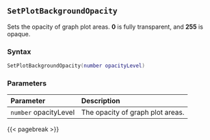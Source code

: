 ## `SetPlotBackgroundOpacity`

Sets the opacity of graph plot areas. **0** is fully transparent, and **255** is opaque.

### Syntax {-}

``` .lua
SetPlotBackgroundOpacity(number opacityLevel)
```

### Parameters {-}

**Parameter** | **Description**
| :-- | :-- |
`number` opacityLevel | The opacity of graph plot areas.

{{< pagebreak >}}
